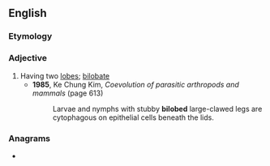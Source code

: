 ==English==

===Etymology===
{{prefix|en|bi|lobed}}

===Adjective===
{{en-adj|-}}

# Having two [[lobes]]; [[bilobate]]
#* '''1985''', Ke Chung Kim, ''Coevolution of parasitic arthropods and mammals'' (page 613)
#*: Larvae and nymphs with stubby '''bilobed''' large-clawed legs are cytophagous on epithelial cells beneath the lids.

===Anagrams===
* {{anagrams|en|lobbied}}